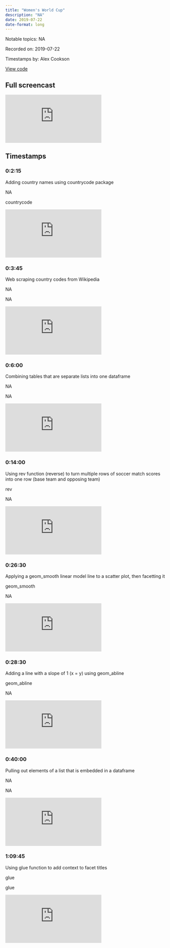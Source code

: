 ```yaml
---
title: "Women's World Cup"
description: "NA"
date: 2019-07-22
date-format: long
---
```


Notable topics: NA

Recorded on: 2019-07-22

Timestamps by: Alex Cookson

[View code](https://github.com/dgrtwo/data-screencasts/blob/master/womens-world-cup.Rmd)

## Full screencast
<iframe class="video" src="https://www.youtube.com/embed/ZOQSuapvHqA" title="YouTube video player" frameborder="0" allow="accelerometer; autoplay; clipboard-write; encrypted-media; gyroscope; picture-in-picture" allowfullscreen></iframe>

## Timestamps

### 0:2:15

Adding country names using countrycode package

NA

countrycode



<iframe class="video" src="https://www.youtube.com/embed/ZOQSuapvHqA?start=135" title="YouTube video player" frameborder="0" allow="accelerometer; autoplay; clipboard-write; encrypted-media; gyroscope; picture-in-picture" allowfullscreen></iframe>

### 0:3:45

Web scraping country codes from Wikipedia

NA

NA



<iframe class="video" src="https://www.youtube.com/embed/ZOQSuapvHqA?start=225" title="YouTube video player" frameborder="0" allow="accelerometer; autoplay; clipboard-write; encrypted-media; gyroscope; picture-in-picture" allowfullscreen></iframe>

### 0:6:00

Combining tables that are separate lists into one dataframe

NA

NA



<iframe class="video" src="https://www.youtube.com/embed/ZOQSuapvHqA?start=360" title="YouTube video player" frameborder="0" allow="accelerometer; autoplay; clipboard-write; encrypted-media; gyroscope; picture-in-picture" allowfullscreen></iframe>

### 0:14:00

Using rev function (reverse) to turn multiple rows of soccer match scores into one row (base team and opposing team)

rev

NA



<iframe class="video" src="https://www.youtube.com/embed/ZOQSuapvHqA?start=840" title="YouTube video player" frameborder="0" allow="accelerometer; autoplay; clipboard-write; encrypted-media; gyroscope; picture-in-picture" allowfullscreen></iframe>

### 0:26:30

Applying a geom_smooth linear model line to a scatter plot, then facetting it

geom_smooth

NA



<iframe class="video" src="https://www.youtube.com/embed/ZOQSuapvHqA?start=1590" title="YouTube video player" frameborder="0" allow="accelerometer; autoplay; clipboard-write; encrypted-media; gyroscope; picture-in-picture" allowfullscreen></iframe>

### 0:28:30

Adding a line with a slope of 1 (x = y) using geom_abline

geom_abline

NA



<iframe class="video" src="https://www.youtube.com/embed/ZOQSuapvHqA?start=1710" title="YouTube video player" frameborder="0" allow="accelerometer; autoplay; clipboard-write; encrypted-media; gyroscope; picture-in-picture" allowfullscreen></iframe>

### 0:40:00

Pulling out elements of a list that is embedded in a dataframe

NA

NA



<iframe class="video" src="https://www.youtube.com/embed/ZOQSuapvHqA?start=2400" title="YouTube video player" frameborder="0" allow="accelerometer; autoplay; clipboard-write; encrypted-media; gyroscope; picture-in-picture" allowfullscreen></iframe>

### 1:09:45

Using glue function to add context to facet titles

glue

glue



<iframe class="video" src="https://www.youtube.com/embed/ZOQSuapvHqA?start=4185" title="YouTube video player" frameborder="0" allow="accelerometer; autoplay; clipboard-write; encrypted-media; gyroscope; picture-in-picture" allowfullscreen></iframe>

